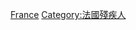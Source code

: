 {{Commons category|Amputees from France}}
[[Category:各國截肢者|France]]
[[Category:法國殘疾人|Category:法國殘疾人]]